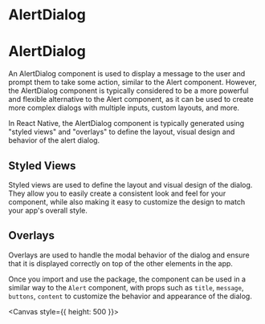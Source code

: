 
<Meta title="components/AlertDialog" />

# AlertDialog

# AlertDialog

An AlertDialog component is used to display a message to the user and prompt them to take some action, similar to the Alert component. However, the AlertDialog component is typically considered to be a more powerful and flexible alternative to the Alert component, as it can be used to create more complex dialogs with multiple inputs, custom layouts, and more.

In React Native, the AlertDialog component is typically generated using "styled views" and "overlays" to define the layout, visual design and behavior of the alert dialog.

## Styled Views

Styled views are used to define the layout and visual design of the dialog. They allow you to easily create a consistent look and feel for your component, while also making it easy to customize the design to match your app's overall style.

## Overlays

Overlays are used to handle the modal behavior of the dialog and ensure that it is displayed correctly on top of the other elements in the app.

Once you import and use the package, the component can be used in a similar way to the `Alert` component, with props such as `title`, `message`, `buttons`, `content` to customize the behavior and appearance of the dialog.

<Canvas style={{ height: 500 }}>
  <Story id="components-stories-alertdialog--alert-dialog-story" />
</Canvas>
